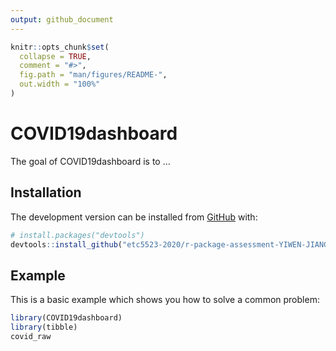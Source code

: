 ```yaml
---
output: github_document
---
```


<!-- README.md is generated from README.Rmd. Please edit that file -->

```r
knitr::opts_chunk$set(
  collapse = TRUE,
  comment = "#>",
  fig.path = "man/figures/README-",
  out.width = "100%"
)
```

# COVID19dashboard

<!-- badges: start -->
<!-- badges: end -->

The goal of COVID19dashboard is to ...

## Installation

<!-- You can install the released version of COVID19dashboard from [CRAN](https://CRAN.R-project.org) with: -->

<!-- ``` r -->
<!-- install.packages("COVID19dashboard") -->
<!-- ``` -->

The development version can be installed from [GitHub](https://github.com/) with:

``` r
# install.packages("devtools")
devtools::install_github("etc5523-2020/r-package-assessment-YIWEN-JIANG-github")
```
## Example

This is a basic example which shows you how to solve a common problem:

```r
library(COVID19dashboard)
library(tibble)
covid_raw
```

